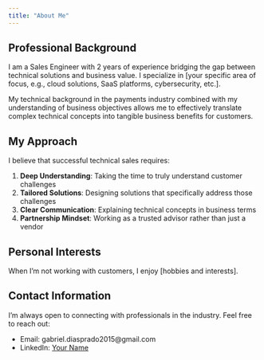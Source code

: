 ```yaml
---
title: "About Me"
---
```


## Professional Background

I am a Sales Engineer with 2 years of experience bridging the gap between technical solutions and business value. I specialize in [your specific area of focus, e.g., cloud solutions, SaaS platforms, cybersecurity, etc.].

My technical background in the payments industry combined with my understanding of business objectives allows me to effectively translate complex technical concepts into tangible business benefits for customers.

## My Approach

I believe that successful technical sales requires:

1. **Deep Understanding**: Taking the time to truly understand customer challenges
2. **Tailored Solutions**: Designing solutions that specifically address those challenges
3. **Clear Communication**: Explaining technical concepts in business terms
4. **Partnership Mindset**: Working as a trusted advisor rather than just a vendor

## Personal Interests

When I'm not working with customers, I enjoy [hobbies and interests].

## Contact Information

I'm always open to connecting with professionals in the industry. Feel free to reach out:

- Email: gabriel.diasprado2015@gmail.com
- LinkedIn: [Your Name](https://linkedin.com/in/gabrieldp075)